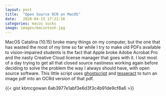 ```yaml
---
layout: post
title:  "Open Source OCR on MacOS"
date:   2020-04-15 17:21:16
categories: macos sucks
image: images/macintosh.jpg
---
```


MacOS Catalina (10.15) broke many things on my computer, but the
one that has wasted the most of my time so far while I try to make
old PDFs available to vision-impaired students is the fact that
Apple broke Adobe Acrobat Pro and the nasty Creative Cloud license
manager that goes with it.  I lost most of a day trying to get all
that closed source nastiness working again before deciding to solve
the problem the way I always should have, with open source software.
This little script uses <a href="https://www.ghostscript.com/">ghostscript</a> and <a href="https://github.com/tesseract-ocr/tesseract">tesseract</a> to turn an image pdf into an OCRd version of
that pdf.

{{< gist kbmcgowan 6ab3977e1abf3e6d3f3c4b91de9cf8a6 >}}
